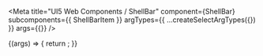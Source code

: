 

<Meta
  title="UI5 Web Components / ShellBar"
  component={ShellBar}
  subcomponents={{ ShellBarItem }}
  argTypes={{
    ...createSelectArgTypes({})
  }}
  args={{}}
/>

<DocsHeader />

<Canvas>
  <Story name="Default">
    {(args) => {
      return <ShellBar {...args} />;
    }}
  </Story>
</Canvas>

<ArgsTable story="." />
